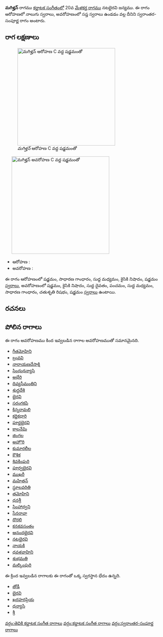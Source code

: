 {{Infobox ragam
	| name          	= మగిళ్హన్
	| synonym	    	= 
	| mela          	= 
	| chakra        	= 
	| janaka        	= 
	| type          	= స్వరాంతర-సంపూర్ణ
	| arohanam      	= {{svaraC|S|G2|M1|N2|S'}} 
	| avarohanam    	= {{svaraC|S'|N2|D1|P|M1|G2|R2|S}}
	| jeeva         	=
	| chhaya        	=
	| nyasa         	=
	| vishesha      	= 
	| equivalent  		= 
}}
{{కర్ణాటక సంగీత రాగాలు}}
'''మగిళ్హన్''' రాగము [[కర్ణాటక సంగీతం]]లో 20వ [[మేళకర్త రాగము]] నటభైరవి జన్యము.  ఈ రాగం ఆరోహణలో నాలుగు స్వరాలు, అవరోహణంలో సప్త స్వరాలు ఉండడం వల్ల దీనిని స్వరాంతర-సంపూర్ణ రాగం అంటారు.


==రాగ లక్షణాలు==
[[Image:magizhnan_ar_kb2wiki.png|thumb|right|316px|''మగిళ్హన్'' ఆరోహణ C వద్ద షడ్జమంతో]]
	[[Image:magizhnan_av_kb2wiki.png|thumb|right|316px|''మగిళ్హన్'' అవరోహణ C వద్ద షడ్జమంతో]]

* ఆరోహణ : {{svaraC|S|G2|M1|N2|S'}} 
* అవరోహణ : {{svaraC|S'|N2|D1|P|M1|G2|R2|S}}

ఈ రాగం ఆరోహణంలో షడ్జమం, సాధారణ  గాంధారం, సుద్ద మధ్యమం, కైసికి నిషాదం, షడ్జమం [[స్వరాలు]], అవరోహణంలో షడ్జమం, కైసికి నిషాదం, సుద్ద దైవతం, పంచమం, సుద్ద మధ్యమం, సాధారణ  గాంధారం, చతుశృతి రిషభం, షడ్జమం [[స్వరాలు]] ఉంటాయి.

==రచనలు==



==పోలిన రాగాలు==
ఈ రాగం అవరోహణము కింద ఇవ్వబడిన రాగాల అవరోహణముతో సమానమైనది.
* [[గీతమోహిని]]
* [[ బ్రువవి]]
* [[నారాయణదేసాక్షి]]
* [[సింధుధన్యాసి]]
* [[అభేరి]]
* [[దివ్యసీమంతిని]]
* [[శుద్ధదేశి]]
* [[భైరవి]]
* [[సరంగకపి]]
* [[కిన్నరావులి]]
* [[కర్ణికధారి]]
* [[పూర్ణభైరవి]]
* [[కాలనేమి]]
* [[జింగల]]
* [[అహొరి]]
* [[కుమారలీల]]
* [[కౌశిక]]
* [[శివకింపురి]]
* [[పూర్వభైరవి]]
* [[ముఖరీ]]
* [[మహితన్]]
* [[స్థూలవరితి]]
* [[తమోహిని]]
* [[ధనశ్రీ]]
* [[సింహాధ్వని]]
* [[సేనరావా]]
* [[దొరలి]]
* [[ కనకవసంతం]]
* [[ఆనందభైరవి]]
* [[నటభైరవి]]
* [[నాయకి]]
* [[ధవళవాహిని]]
* [[శుభమతి]]
* [[మల్కింపురి]]

ఈ క్రింద ఇవ్వబడిన రాగాలకు ఈ రాగంతో ఒక్క స్వరస్థాన భేదం ఉన్నది.
* [[తోడీ]]
* [[భైరవి]]
* [[ఖరహరప్రియ]]
* [[ధన్యాసి]]
* [[శ్రీ]]



[[వర్గం:తెవికి కర్ణాటక సంగీత రాగాలు]]
[[వర్గం:కర్ణాటక సంగీత రాగాలు]]
[[వర్గం:స్వరాంతర-సంపూర్ణ రాగాలు]]